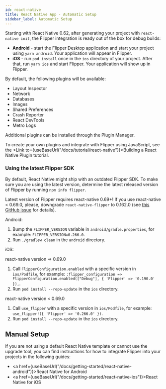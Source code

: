 ```yaml
---
id: react-native
title: React Native App - Automatic Setup
sidebar_label: Automatic Setup
---
```


Starting with React Native 0.62, after generating your project with `react-native init`, the Flipper integration is ready out of the box for debug builds:

* **Android** - start the Flipper Desktop application and start your project using `yarn android`. Your application will appear in Flipper.
* **iOS** - run `pod install` once in the `ios` directory of your project. After that, run `yarn ios` and start Flipper. Your application will show up in Flipper.

By default, the following plugins will be available:

* Layout Inspector
* Network
* Databases
* Images
* Shared Preferences
* Crash Reporter
* React DevTools
* Metro Logs

Additional plugins can be installed through the Plugin Manager.

To create your own plugins and integrate with Flipper using JavaScript, see the <Link to={useBaseUrl("/docs/tutorial/react-native")}>Building a React Native Plugin</Link> tutorial.

### Using the latest Flipper SDK

By default, React Native might ship with an outdated Flipper SDK. To make sure you are using the latest version, determine the latest released version of Flipper by running `npm info flipper`.

Latest version of Flipper requires react-native 0.69+! If you use react-native < 0.69.0, please, downgrade `react-native-flipper` to 0.162.0 (see [this GitHub issue](https://github.com/facebook/flipper/issues/4240) for details).

Android:

1. Bump the `FLIPPER_VERSION` variable in `android/gradle.properties`, for example: `FLIPPER_VERSION=0.266.0`.
2. Run `./gradlew clean` in the `android` directory.

iOS:

react-native version => 0.69.0
1. Call `FlipperConfiguration.enabled` with a specific version in `ios/Podfile`, for example: `:flipper_configuration => FlipperConfiguration.enabled(["Debug"], { 'Flipper' => '0.190.0' }),`.
2. Run `pod install --repo-update` in the `ios` directory.

react-native version < 0.69.0
1. Call `use_flipper` with a specific version in `ios/Podfile`, for example: `use_flipper!({ 'Flipper' => '0.266.0' })`.
2. Run `pod install --repo-update` in the `ios` directory.

## Manual Setup

If you are not using a default React Native template or cannot use the upgrade tool, you can find instructions for how to integrate Flipper into your projects in the following guides:

* <a href={useBaseUrl("/docs/getting-started/react-native-android")}>React Native for Android</a>
* <a href={useBaseUrl("/docs/getting-started/react-native-ios")}>React Native for iOS</a>
